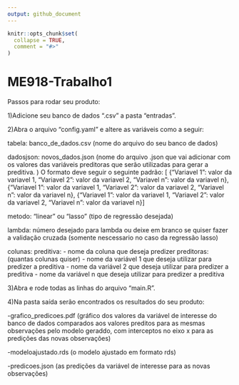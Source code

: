 ---
output: github_document
---

<!-- README.md is generated from README.Rmd. Please edit that file -->

```{r, include = FALSE}
knitr::opts_chunk$set(
  collapse = TRUE,
  comment = "#>"
)
```

# ME918-Trabalho1

<!-- badges: start -->
<!-- badges: end -->

Passos para rodar seu produto:

1)Adicione seu banco de dados ".csv" a pasta "entradas".

2)Abra o arquivo "config.yaml" e altere as variáveis como a seguir:

tabela: banco_de_dados.csv (nome do arquivo do seu banco de dados)

dadosjson: novos_dados.json (nome do arquivo .json que vai adicionar com os valores das variáveis preditoras que serão utilizadas para gerar a preditiva. )
O formato deve seguir o seguinte padrão:
[
{"Variavel 1": valor da variavel 1, "Variavel 2": valor da variavel 2, "Variavel n": valor da variavel n},
  {"Variavel 1": valor da variavel 1, "Variavel 2": valor da variavel 2, "Variavel n": valor da variavel n},
  {"Variavel 1": valor da variavel 1, "Variavel 2": valor da variavel 2, "Variavel n": valor da variavel n}
]

metodo: "linear" ou "lasso" (tipo de regressão desejada)

lambda: número desejado para lambda ou deixe em branco se quiser fazer a validação cruzada
(somente nescessario no caso da regressão lasso)

colunas:
  preditiva:
   - nome da coluna que deseja predizer
  preditoras:(quantas colunas quiser)
   - nome da variável 1 que deseja utilizar para predizer a preditiva 
   - nome da variável 2 que deseja utilizar para predizer a preditiva 
   - nome da variável n que deseja utilizar para predizer a preditiva 
   
3)Abra e rode todas as linhas do arquivo "main.R". 

4)Na pasta saída serão encontrados os resultados do seu produto:

-grafico_predicoes.pdf (gráfico dos valores da variável de interesse do banco de dados comparados aos valores preditos para as mesmas observações pelo modelo geraddo, com interceptos no eixo x para as predições das novas observações)

-modeloajustado.rds (o modelo ajustado em formato rds)

-predicoes.json (as predições da variável de interesse para as novas observações)
